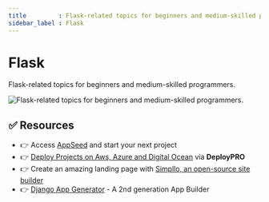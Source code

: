 ```yaml
---
title         : Flask-related topics for beginners and medium-skilled programmers
sidebar_label : Flask
---
```


# Flask


<SubHeading>Flask-related topics for beginners and medium-skilled programmers.</SubHeading>

![Flask-related topics for beginners and medium-skilled programmers.](https://github-production-user-asset-6210df.s3.amazonaws.com/51070104/268566349-c41e65a5-2ab9-4b54-8cbc-350ab6da746c.png)

<DocCardList />

## ✅ Resources 

- 👉 Access [AppSeed](https://appseed.us/) and start your next project
- 👉 [Deploy Projects on Aws, Azure and Digital Ocean](https://www.docs.deploypro.dev/) via **DeployPRO**
- 👉 Create an amazing landing page with [Simpllo, an open-source site builder](https://www.simpllo.com/)
- 👉 [Django App Generator](https://app-generator.dev/django/) - A 2nd generation App Builder